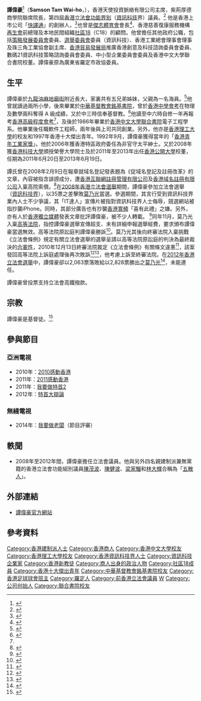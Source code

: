 {{Infobox_officeholder
| name = 譚偉豪  <br />Samson Tam Wai-ho
| image = [[File:Samson_Tam_Wai_Ho.jpg|250px]]
| image name = 
| width =
| now = [[香港中文大學|香港中文大學]]聯合書院校董
| period = ？
| now2 = [[File:Legco.svg|20px]] [[香港立法會|香港立法會]][[香港立法會議員列表|議員]]
| period2 = 2008年－2012年
| now3 = [[香港公開大學|香港公開大學]]校董<ref>{{cite web|title=公開大學通訊第二十卷第三期 新任校董 (2011年6月20日至2013年6月19日)|url=http://www.ouhk.edu.hk/wcsprd/Satellite?pagename=OUHK/tcGenericPage2010&c=C_ETPU&cid=191155217400&lang=chi&pri=2|date=2011年9月|publisher=香港公開大學|accessdate=2020年9月19日|archive-date=2019年8月23日|archive-url=https://web.archive.org/web/20190823081315/http://www.ouhk.edu.hk/wcsprd/Satellite?pagename=OUHK%2FtcGenericPage2010&c=C_ETPU&cid=191155217400&lang=chi&pri=2|dead-url=no}}</ref>
| period3 = 2011年－2013年
| now4 = [[香港生產力促進局|香港生產力促進局]]副主席
| period4 = 2004年－2007年<ref>{{cite web|title=政府公布香港生產力促進局成員名單|url=http://www.info.gov.hk/gia/general/200412/31/1231219.htm|date=2004年12月31日|publisher=政府新聞處|accessdate=2016年8月20日|archive-date=2016年8月20日|archive-url=https://web.archive.org/web/20160820204806/http://www.info.gov.hk/gia/general/200412/31/1231219.htm|dead-url=no}}</ref><ref>{{cite web|title=政府公布香港生產力促進局成員名單|url=http://www.info.gov.hk/gia/general/200512/23/P200512230160.htm|date=2005年12月23日|publisher=政府新聞處|accessdate=2016年8月20日|archive-date=2016年8月20日|archive-url=https://web.archive.org/web/20160820190342/http://www.info.gov.hk/gia/general/200512/23/P200512230160.htm|dead-url=no}}</ref>
| now5 = [[香港生產力促進局|香港生產力促進局]]成員
| period5 = 2003年－2004年<ref>{{cite web|title=政府公布香港生產力促進局成員名單|url=http://www.info.gov.hk/gia/general/200312/19/1219176.htm|date=2003年12月19日|publisher=政府新聞處|accessdate=2016年8月20日|archive-date=2016年8月20日|archive-url=https://web.archive.org/web/20160820212407/http://www.info.gov.hk/gia/general/200312/19/1219176.htm|dead-url=no}}</ref>
| native place = 
| nationality ={{CNHK}}
| date of birth = {{birth_date_and_age|1964|2|26}}
| profession = 上市公司主席、軟件工程師
| place of birth = {{HKG-1959}}
| spouse = 梅嘉慧<ref>{{Cite web |url=http://www.hkexnews.hk/listedco/listconews/SEHK/2004/0728/0601/F104.pdf |title=存档副本 |accessdate=2016-08-20 |archive-date=2016-08-29 |archive-url=https://web.archive.org/web/20160829040744/http://www.hkexnews.hk/listedco/listconews/SEHK/2004/0728/0601/F104.pdf |dead-url=no }}</ref>
| party = 無黨派
| religion = 基督教
| educate =
* [[中華基督教會銘基書院|中華基督教會銘基書院]]
* [[香港中文大學|香港中文大學]]電子工程學系學士（1986年）
* [[香港理工大學|香港理工大學]]哲學博士（2005年）
}}

'''譚偉豪'''{{JP}}<ref>{{cite web|url=http://www.info.gov.hk/cml/eng/miscell/index3j.htm|title=JP Lists|accessdate=2008-09-08|work=香港特區政府網頁|archive-date=2008-06-22|archive-url=https://web.archive.org/web/20080622233134/http://www.info.gov.hk/cml/eng/miscell/index3j.htm|dead-url=no}}</ref>（'''Samson Tam Wai-ho'''，{{bd|1964年|2月26日}}），香港天使投資脈絡有限公司主席，紫荊厚德商學院聯席院長，第四屆[[香港立法會|香港立法會]][[功能界別|功能界別]]（[[資訊科技|資訊科技]]界）議員。<ref>{{cite web |url=http://www.legco.gov.hk/general/chinese/members/yr08-12/twh.htm |title=存档副本 |accessdate=2012-05-26 |deadurl=yes |archiveurl=https://web.archive.org/web/20120531040315/http://legco.gov.hk/general/chinese/members/yr08-12/twh.htm |archivedate=2012-05-31 }}</ref> 他是香港上市公司「[[權智（國際）|快譯通]]」的創辦人，<ref>{{cite web|title=黎海珊專訪 「快譯通」創辦人譚偉豪議員|url=http://christiantimes.org.hk/Common/Reader/News/ShowNews.jsp?Nid=51873&Pid=19&Version=0&Cid=280&Charset=big5_hkscs|date=2009年2月26日|publisher=葡萄樹傳媒|accessdate=2012年9月12日|archive-date=2012年11月12日|archive-url=https://web.archive.org/web/20121112012407/http://christiantimes.org.hk/Common/Reader/News/ShowNews.jsp?Nid=51873&Pid=19&Version=0&Cid=280&Charset=big5_hkscs|dead-url=no}}</ref>也曾是[[傑志體育會|傑志體育會]]會長<ref>{{cite web|title=譚偉豪掘金由麻雀館出發|url=http://the-sun.on.cc/channels/news/20080913/20080913023245_0000.html|date=2008年9月13日|publisher=太陽報|accessdate=2012年9月12日|archive-date=2016年3月4日|archive-url=https://web.archive.org/web/20160304204214/http://the-sun.on.cc/channels/news/20080913/20080913023245_0000.html|dead-url=no}}</ref>、香港慈善復康服務機構[[再生會|再生會]]前總理及本地民間組織[[社區18|社區18]]（C18）的顧問。他曾擔任其他政府公職，包括[[策略發展委員會|策略發展委員會]]委員、[[選舉委員會|選舉委員會]]委員（資訊科技）、香港工業總會理事會理事及珠三角工業協會副主席、[[香港貿易發展局|香港貿易發展局]]推廣香港創意及科技諮詢委員會委員、數碼21資訊科技策略諮詢委員會委員、中小型企業委員會委員及香港中文大學聯合書院校董。譚偉豪原為廣東省羅定市政協委員。

==生平==
譚偉豪於[[九龍|九龍]][[油麻地|油麻地]][[廟街_(香港)|廟街]]附近長大，家裏共有五兄弟姊妹，父親為一名海員。<ref name="#1">{{web reference|URL=http://podcasts.rthk.hk/podcast/item_epi.php?pid=236&lang=zh-CN&id=14582|title=立法會資訊科技界議員 譚偉豪 (Part 1)|work=香港電台《與CEO對話》|year=2011年|date=7月17日|accessdate=2017-12-07|archive-date=2017-12-07|archive-url=https://web.archive.org/web/20171207192259/http://podcasts.rthk.hk/podcast/item_epi.php?pid=236&lang=zh-CN&id=14582|dead-url=no}}</ref>他曾就讀過兩所小學，後來畢業於[[中華基督教會銘基書院|中華基督教會銘基書院]]，曾於[[香港中學會考|香港中學會考]]在物理及數學兩科奪得 A 級成績，又於中三時信奉基督教。<ref name="銘基書院 30 周年紀念特刊">{{Cite web |url=http://www.mingkei-alumni.org/attachments/File/mk30.pdf |title=中華基督教會銘基書院編輯委員會《銘基書院 30 周年紀念特刊》，1997年，第36頁 |accessdate=2017-09-16 |archive-date=2016-08-27 |archive-url=https://web.archive.org/web/20160827060501/http://mingkei-alumni.org/attachments/File/mk30.pdf |dead-url=no }}</ref>他讀至中六時自修一年再報考[[香港高級程度會考|香港高級程度會考]]<ref name="#1"/>，及後於1986年畢業於[[香港中文大學|香港中文大學]][[聯合書院|聯合書院]]電子工程學系。他畢業後任職軟件工程師，兩年後與上司共同創業。另外，他亦是[[香港理工大學|香港理工大學]]的校友和1997年香港十大傑出青年。1992年9月，譚偉豪獲得當年的「[[香港青年工業家獎|香港青年工業家獎]]」。他於2006年獲香港特區政府委任為非官守太平紳士。又於2008年獲[[香港科技大學|香港科技大學]]頒授榮譽大學院士及於2011年至2013年出任[[香港公開大學|香港公開大學]]校董，任期為2011年6月20日至2013年6月19日。

譚氏曾在2008年2月9日在報章就域名登記發表題為《促域名登記及註冊改革》的文章，內容被指含誹謗成分，遭[[香港互聯網註冊管理有限公司|香港互聯網註冊管理有限公司]]及[[香港域名註冊有限公司|香港域名註冊有限公司]]入稟高院索償。<ref>{{Cite web |url=http://www.mingpaotor.com/htm/News/20080409/HK-gsb1.htm |title=存档副本 |accessdate=2008-10-08 |archive-date=2008-12-02 |archive-url=https://web.archive.org/web/20081202184046/http://www.mingpaotor.com/htm/News/20080409/HK-gsb1.htm |dead-url=no }}</ref>在[[2008年香港立法會選舉|2008年香港立法會選舉]]期間，譚偉豪參加立法會選舉（[[資訊科技界|資訊科技界]]），以35票之差擊敗[[莫乃光|莫乃光]]當選。參選期間，其言行受到資訊科技界業內人士不少爭議，其「IT達人」宣傳片被指對資訊科技界人士侮辱，競選網站被指抄襲iPhone。同時，其部分廣告也有抄襲[[香港寬頻|香港寬頻]]「喜有此禮」之嫌。另外，亦有人於[[香港獨立媒體|香港獨立媒體]]發表文章批評譚偉豪，被不少人轉載。 <ref>{{Cite web |url=http://www.inmediahk.net/node/1000813 |title=存档副本 |accessdate=2008-09-25 |archive-date=2008-10-09 |archive-url=https://web.archive.org/web/20081009060418/http://www.inmediahk.net/node/1000813 |dead-url=no }}</ref>同年11月，莫乃光入稟[[高等法院|高等法院]]，指控譚偉豪選舉宣傳超支、未有詳細申報選舉經費，要求頒布譚偉豪當選無效。高等法院原訟庭判譚偉豪勝訴<ref>{{cite news|url=http://paper.wenweipo.com/2009/04/10/HK0904100015.htm|publisher=[[香港文匯報|香港文匯報]]|title=譚偉豪選費無超支 莫乃光敗訴|date=2009-04-10|accessdate=2009-04-19|archive-date=2009-04-12|archive-url=https://web.archive.org/web/20090412155922/http://paper.wenweipo.com/2009/04/10/HK0904100015.htm|dead-url=no}}</ref>。莫乃光其後向終審法院入稟挑戰《立法會條例》規定有關立法會選舉的選舉呈請以高等法院原訟庭的判決為最終裁決的[[違憲審查|合憲性]]，2010年12月13日終審法院裁定《立法會條例》有關條文違憲<ref>{{Cite web |url=http://legalref.judiciary.gov.hk/doc/judg/word/vetted/other/en/2010/FACV000008_2010.doc |title=終審法院案件編號 FACV 8/2010判決書 |accessdate=2010-12-13 |archive-date=2016-01-01 |archive-url=https://web.archive.org/web/20160101163614/http://legalref.judiciary.gov.hk/doc/judg/word/vetted/other/en/2010/FACV000008_2010.doc |dead-url=yes }}</ref>，該案發回高等法院上訴庭處理後再次敗訴<ref>{{cite news|url=http://rthk.hk/rthk/news/expressnews/news.htm?expressnews&20101213&55&719443|publisher=[[香港電台|香港電台]]|title=終審法院批准莫乃光就選舉呈請交上訴庭處理|date=2010-12-13|deadurl=yes|archiveurl=https://web.archive.org/web/20160911042653/http://rthk.hk/rthk/news/expressnews/news.htm?expressnews&20101213&55&719443|archivedate=2016-09-11|accessdate=2010-12-13}}</ref><ref>{{cite news|url=http://news.sina.com.hk/news/3/1/1/2352185/1.html|publisher=[[明報|明報]]|title=莫乃光再敗訴 考慮上訴終院|date=2010-06-10}}{{dead link|date=2018年1月 |bot=InternetArchiveBot |fix-attempted=yes }}</ref>，他考慮上訴至終審法院。在[[2012年香港立法會選舉|2012年香港立法會選舉]]中，譚偉豪卻以2,063票落敗給以2,828票勝出之[[莫乃光|莫乃光]]<ref>{{cite news|url=http://www.elections.gov.hk/legco2012/chi/result/rs_fc_Z.html|title=2012年立法會選舉資訊科技界功能界別選舉結果|date=2012-09-10|accessdate=2012-09-10|archive-date=2012-09-12|archive-url=https://web.archive.org/web/20120912045916/http://www.elections.gov.hk/legco2012/chi/result/rs_fc_Z.html|dead-url=no}}</ref>，未能連任。

譚偉豪曾投票支持立法會高鐵撥款。

==宗教==
譚偉豪是基督徒。<ref>{{cite web|title=譚偉豪議員：求神開門與關門──從上市公司主席到立法會議員|url=http://www.gnci.org.hk/beta/gospel/read_gospel.php?gospel_id=344|date=2011年1月13日|publisher=真証傳播|accessdate=2012年9月12日|archive-date=2011年11月6日|archive-url=https://web.archive.org/web/20111106231732/http://gnci.org.hk/beta/gospel/read_gospel.php?gospel_id=344|dead-url=no}}</ref>

==參與節目==
===亞洲電視===
* 2010年：[[2010感動香港|2010感動香港]]
* 2011年：[[2011感動香港|2011感動香港]]
* 2011年：[[我要做特首2|我要做特首2]]
* 2012年：[[特首大辯論|特首大辯論]]

===無綫電視===
* 2014年：[[我要做老闆|我要做老闆]]（節目評審）

==軼聞==
* 2008年至2012年間，譚偉豪擔任立法會議員。他與另外四名親建制派兼無黨籍的香港立法會功能組別議員[[陳茂波|陳茂波]]、[[陳健波|陳健波]]、[[梁家騮|梁家騮]]和[[林大輝|林大輝]]合稱為「[[五散人_(香港立法會)|五散人]]」。

==外部連結==
* [http://www.samsontam.hk/ 譚偉豪官方網站] {{Wayback|url=http://www.samsontam.hk/ |date=20090203062659 }}

==參考資料==
{{reflist}}

{{香港特別行政區第四屆立法會議員}}
{{Authority control}}
{{DEFAULTSORT:T}}
[[Category:香港建制派人士|Category:香港建制派人士]]
[[Category:香港商人|Category:香港商人]]
[[Category:香港中文大學校友|Category:香港中文大學校友]]
[[Category:香港理工大學校友|Category:香港理工大學校友]]
[[Category:香港資訊科技界人士|Category:香港資訊科技界人士]]
[[Category:資訊科技企業家|Category:資訊科技企業家]]
[[Category:香港新教徒|Category:香港新教徒]]
[[Category:商人出身的政治人物|Category:商人出身的政治人物]]
[[Category:社區18成員|Category:社區18成員]]
[[Category:香港十大傑出青年|Category:香港十大傑出青年]]
[[Category:中華基督教會銘基書院校友|Category:中華基督教會銘基書院校友]]
[[Category:香港足球球會班主|Category:香港足球球會班主]]
[[Category:羅定人|Category:羅定人]]
[[Category:前香港立法會議員|Category:前香港立法會議員]]
[[Category:譚姓|W]]
[[Category:公司创始人|Category:公司创始人]]
[[Category:聯合書院校友|Category:聯合書院校友]]
